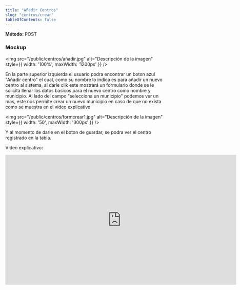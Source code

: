 ```yaml
---
title: "Añadir Centros"
slug: "centros/crear"
tableOfContents: false
---
```



<p>
  <strong>Método: </strong>
  <span class="sl-badge caution small astro-avdet4wd">POST</span>
</p>

<Tabs>
  <TabItem label="Endpoint">
    <ApiEndpoint url={`/admin/centros`}/>
  </TabItem>
</Tabs>


<h3>Mockup</h3>

<img src="/public/centros/añadir.jpg" alt="Descripción de la imagen" style={{ width: '100%', maxWidth: '1200px' }} />

En la parte superior izquierda el usuario podra encontrar un boton azul "Añadir centro" el cual, como su nombre lo indica es para añadir un nuevo centro al 
sistema, al darle clik este mostrará un formulario donde se le solicita llenar los datos basicos para el nuevo centro como nombre y municipio. 
Al lado del campo "selecciona un municipio" podemos ver un mas, este nos permite crear un nuevo municipio en caso de que no exista como se muestra en el video explicativo


<img src="/public/centros/formcrear1.jpg" alt="Descripción de la imagen" style={{ width: '50', maxWidth: '300px' }} />

Y al momento de darle en el boton de guardar, se podra ver el centro registrado en la tabla.

Video explicativo: 

<div style={{ display: "flex", justifyContent: "center" }}>
  <iframe
    width="720"
    height="405"
    src="https://www.youtube.com/embed/01AAPJlmnG0"
    title="Tutorial"
    frameBorder="0"
    allow="accelerometer; autoplay; clipboard-write; encrypted-media; gyroscope; picture-in-picture"
    allowFullScreen
  ></iframe>
</div>

